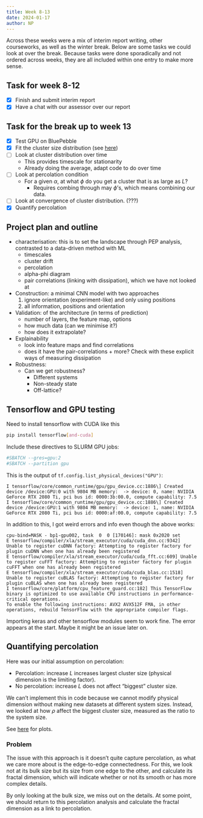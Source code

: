 ```yaml
---
title: Week 8-13
date: 2024-01-17
author: NP
---
```


Across these weeks were a mix of interim report writing, other courseworks, as
well as the winter break. Below are some tasks we could look at over the break.
Because tasks were done sporadically and not ordered across weeks, they are all
included within one entry to make more sense.

## Task for week 8-12

- [x] Finish and submit interim report
- [x] Have a chat with our assessor over our report

## Task for the break up to week 13

- [x] Test GPU on BluePebble
- [x] Fit the cluster size distribution (see [here](../plots/csize_grid.ipynb))
- [ ] Look at cluster distribution over time
  - This provides timescale for stationarity
  - Already doing the average, adapt code to do over time
- [ ] Look at percolation condition
  - For a given $\alpha$, at what $\phi$ do you get a cluster that is as large as $L$?
    - Requires combing through may $\phi$'s, which means combining our data.
- [ ] Look at convergence of cluster distribution. (???)
- [x] Quantify percolation

## Project plan and outline

- characterisation: this is to set the landscape through PEP analysis, contrasted to
  a data-driven method with ML
  - timescales
  - cluster drift
  - percolation
  - alpha-phi diagram
  - pair correlations (linking with dissipation), which we have not looked at
- Construction: a minimal CNN model with two approaches
  1. ignore orientation (experiment-like) and only using positions
  1. all information, positions and orientation
- Validation: of the architecture (in terms of prediction)
  - number of layers, the feature map, options
  - how much data (can we minimise it?)
  - how does it extrapolate?
- Explainability
  - look into feature maps and find correlations
  - does it have the pair-correlations + more? Check with these explicit ways
    of measuring dissipation
- Robustness:
  - Can we get robustness?
    - Different systems
    - Non-steady state
    - Off-lattice?

## Tensorflow and GPU testing

Need to install tensorflow with CUDA like this

```bash
pip install tensorflow[and-cuda]
```

Include these directives to SLURM GPU jobs:

```bash
#SBATCH --gres=gpu:2
#SBATCH --partition gpu
```

This is the output of `tf.config.list_physical_devices("GPU")`:

```
I tensorflow/core/common_runtime/gpu/gpu_device.cc:1886\] Created device /device:GPU:0 with 9804 MB memory:  -> device: 0, name: NVIDIA GeForce RTX 2080 Ti, pci bus id: 0000:3b:00.0, compute capability: 7.5
I tensorflow/core/common_runtime/gpu/gpu_device.cc:1886\] Created device /device:GPU:1 with 9804 MB memory:  -> device: 1, name: NVIDIA GeForce RTX 2080 Ti, pci bus id: 0000:af:00.0, compute capability: 7.5
```

In addition to this, I got weird errors and info even though the above works:

```
cpu-bind=MASK - bp1-gpu002, task  0  0 [170146]: mask 0x2020 set
E tensorflow/compiler/xla/stream_executor/cuda/cuda_dnn.cc:9342] Unable to register cuDNN factory: Attempting to register factory for plugin cuDNN when one has already been registered
E tensorflow/compiler/xla/stream_executor/cuda/cuda_fft.cc:609] Unable to register cuFFT factory: Attempting to register factory for plugin cuFFT when one has already been registered
E tensorflow/compiler/xla/stream_executor/cuda/cuda_blas.cc:1518] Unable to register cuBLAS factory: Attempting to register factory for plugin cuBLAS when one has already been registered
I tensorflow/core/platform/cpu_feature_guard.cc:182] This TensorFlow binary is optimized to use available CPU instructions in performance-critical operations.
To enable the following instructions: AVX2 AVX512F FMA, in other operations, rebuild TensorFlow with the appropriate compiler flags.
```

Importing keras and other tensorflow modules seem to work fine. The error
appears at the start. Maybe it might be an issue later on.

## Quantifying percolation

Here was our initial assumption on percolation:

- Percolation: increase $L$ increases largest cluster size
  (physical dimension is the limiting factor).
- No percolation: increase $L$ does not affect "biggest" cluster size.

We can't implement this in code because we cannot modify physical dimension
without making new datasets at different system sizes. Instead, we looked at
how $\rho$ affect the biggest cluster size, measured as the ratio to the system
size.

See [here](../plots/percolation_ratio_rho.ipynb) for plots.

### Problem

The issue with this approach is it doesn't quite capture percolation, as
what we care more about is the edge-to-edge connectedness. For this,
we look not at its bulk size but its size from one edge to the other,
and calculate its fractal dimension, which will indicate whether or not
its smooth or has more complex details.

By only looking at the bulk size, we miss out on the details. At some point, we
should return to this percolation analysis and calculate the fractal dimension
as a link to percolation.
